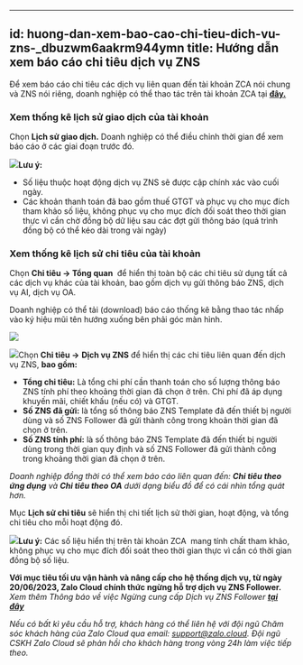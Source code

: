 
---
id: huong-dan-xem-bao-cao-chi-tieu-dich-vu-zns-_dbuzwm6aakrm944ymn
title: Hướng dẫn xem báo cáo chi tiêu dịch vụ ZNS 
---
Để xem báo cáo chi tiêu các dịch vụ liên quan đến tài khoản ZCA nói chung và ZNS nói riêng, doanh nghiệp có thể thao tác trên tài khoản ZCA tại [**đây.**](https://account.zalo.cloud/QBU7GBG7N6WDDJAA8/spending/overview)  

### Xem thống kê lịch sử giao dịch của tài khoản

Chọn **Lịch sử giao dịch.** Doanh nghiệp có thể điều chỉnh thời gian để xem báo cáo ở các giai đoạn trước đó. 

![](https://stc-oa.zdn.vn/uploads/41c267e19a51941de0e0438712931d46.png)**Lưu ý:**

*   Số liệu thuộc hoạt động dịch vụ ZNS sẽ được cập chính xác vào cuối ngày.
*   Các khoản thanh toán đã bao gồm thuế GTGT và phục vụ cho mục đích tham khảo số liệu, không phục vụ cho mục đích đối soát theo thời gian thực vì cần chờ đồng bộ dữ liệu sau các đợt gửi thông báo (quá trình đồng bộ có thể kéo dài trong vài ngày)

### Xem thống kê lịch sử chi tiêu của tài khoản

Chọn **Chi tiêu → Tổng quan**  để hiển thị toàn bộ các chi tiêu sử dụng tất cả các dịch vụ khác của tài khoản, bao gồm dịch vụ gửi thông báo ZNS, dịch vụ AI, dịch vụ OA.

Doanh nghiệp có thể tải (download) báo cáo thống kê bằng thao tác nhấp vào ký hiệu mũi tên hướng xuống bên phải góc màn hình. 

![](https://stc-oa.zdn.vn/uploads/447658754a63f6e80e4901a355e9e385.png)

![](https://stc-oa.zdn.vn/uploads/fbb8531adb825193f3afaea69872dd9c.png)Chọn **Chi tiêu →** **Dịch vụ ZNS** để hiển thị các chi tiêu liên quan đến dịch vụ ZNS, **bao gồm:**  

*   **Tổng chi tiêu:** Là tổng chi phí cần thanh toán cho số lượng thông báo ZNS tính phí theo khoảng thời gian đã chọn ở trên. Chi phí đã áp dụng khuyến mãi, chiết khấu (nếu có) và GTGT.
*   **Số ZNS đã gửi:** là tổng số thông báo ZNS Template đã đến thiết bị người dùng và số ZNS Follower đã gửi thành công trong khoản thời gian đã chọn ở trên.
*   **Số ZNS tính phí:** là số thông báo ZNS Template đã đến thiết bị người dùng trong thời gian quy định và số ZNS Follower đã gửi thành công trong khoảng thời gian đã chọn ở trên.

_Doanh nghiệp đồng thời có thể xem báo cáo liên quan đến: **Chi tiêu theo ứng dụng** và **Chi tiêu theo OA** dưới dạng biểu đồ để có cái nhìn tổng quát hơn._ 

Mục **Lịch sử chi tiêu** sẽ hiển thị chi tiết lịch sử thời gian, hoạt động, và tổng chi tiêu cho mỗi hoạt động đó. 

![](https://stc-oa.zdn.vn/uploads/f3cff6e0f05ff34bcc796c78698b11e3.png)**Lưu ý:** Các số liệu hiển thị trên tài khoản ZCA  mang tính chất tham khảo, không phục vụ cho mục đích đối soát theo thời gian thực vì cần có thời gian đồng bộ số liệu. 

**Với mục tiêu tối ưu vận hành và nâng cấp cho hệ thống dịch vụ, từ ngày 20/06/2023, Zalo Cloud chính thức ngừng hỗ trợ dịch vụ ZNS Follower.**  
_Xem thêm Thông báo về việc Ngừng cung cấp Dịch vụ ZNS Follower_ [_**tại đây**_](https://zalo.cloud/blog/thong-bao-ve-viec-ngung-ho-tro-dich-vu-zns-follower-/ykuwkganb87bra7k7w)

_Nếu có bất kì yêu cầu hỗ trợ, khách hàng có thể liên hệ với đội ngũ Chăm sóc khách hàng của Zalo Cloud qua email:_ [_support@zalo.cloud_](mailto:support@zalo.cloud)_. Đội ngũ CSKH Zalo Cloud sẽ phản hồi cho khách hàng trong vòng 24h làm việc tiếp theo._
